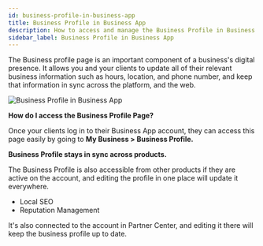 ```yaml
---
id: business-profile-in-business-app
title: Business Profile in Business App
description: How to access and manage the Business Profile in Business App
sidebar_label: Business Profile in Business App
---
```


The Business profile page is an important component of a business's digital presence. It allows you and your clients to update all of their relevant business information such as hours, location, and phone number, and keep that information in sync across the platform, and the web.

![Business Profile in Business App](./img/business-app/profile/business-profile.jpg)

**How do I access the Business Profile Page?**

Once your clients log in to their Business App account, they can access this page easily by going to **My Business > Business Profile.**

**Business Profile stays in sync across products.**

The Business Profile is also accessible from other products if they are active on the account, and editing the profile in one place will update it everywhere.

- Local SEO
- Reputation Management

It's also connected to the account in Partner Center, and editing it there will keep the business profile up to date.